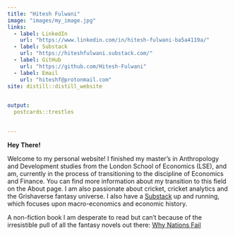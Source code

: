```yaml
---
title: "Hitesh Fulwani"
image: "images/my_image.jpg"
links:
  - label: LinkedIn
    url: "https://www.linkedin.com/in/hitesh-fulwani-ba5a4119a/"
  - label: Substack 
    url: "https://hiteshfulwani.substack.com/"
  - label: GitHub
    url: "https://github.com/Hitesh-Fulwani"
  - label: Email
    url: "hiteshf@protonmail.com"
site: distill::distill_website

  
output:
  postcards::trestles
  

---
```

**Hey There!**


Welcome to my personal website! I finished my master's in Anthropology and Development studies from the London School of Economics (LSE), and am, currently in the process of transitioning to the discipline of Economics and Finance. You can find more information about my transition to this field on the About page. I am also passionate about cricket, cricket analytics and the Grishaverse fantasy universe. I also have a [Substack](https://hiteshfulwani.substack.com/) up and running, which focuses upon macro-economics and economic history. 



A non-fiction book I am desperate to read but can't because of the irresistible pull of all the fantasy novels out there: [Why Nations Fail](https://www.goodreads.com/book/show/12158480-why-nations-fail)




